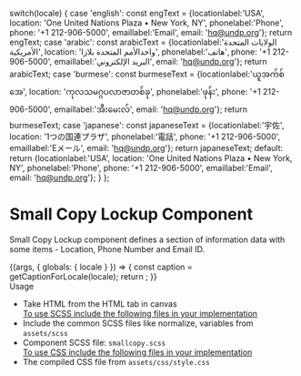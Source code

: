 
  switch(locale) {
    case 'english': const engText = {locationlabel:'USA', location: 'One United Nations Plaza • New York, NY', phonelabel:'Phone', phone: '+1 212-906-5000', emaillabel:'Email', email: 'hq@undp.org'}; return engText;
    case 'arabic': const arabicText = {locationlabel:'الولايات المتحدة الأمريكية', location: 'واحدالأمم المتحدة بلازا', phonelabel:'هاتف', phone: '+1 212-906-5000', emaillabel:'البريد الإلكتروني', email: 'hq@undp.org'}; return arabicText;
    case 'burmese': const burmeseText = {locationlabel:'ယူအက်စ်အေ', location: 'ကုလသမဂ္ဂပလာဇာတစ်ခု', phonelabel:'ဖုန်း', phone: '+1 212-906-5000', emaillabel:'အီးမေးလ်', email: 'hq@undp.org'}; return burmeseText;
    case 'japanese': const japaneseText = {locationlabel:'宇佐', location: '1つの国連プラザ', phonelabel:'電話', phone: '+1 212-906-5000', emaillabel:'Eメール', email: 'hq@undp.org'}; return japaneseText;
    default:
      return {locationlabel:'USA', location: 'One United Nations Plaza • New York, NY', phonelabel:'Phone', phone: '+1 212-906-5000', emaillabel:'Email', email: 'hq@undp.org'};
  }
};

<Meta title="Molecules/Text/Small Copy Lockup" />

<style>{`
 .subheading {
    font-weight: 700;
    font-size: 24px;
    color: #031c2d;
    letter-spacing: 1.5px;
    line-height: 24px;
    margin-bottom: 12px;
    margin-top: 40px;
  }
  .sbdocs .sbdocs-p,
  .sbdocs .sbdocs-li{
    font-size: 1rem;
  }
`}</style>

# Small Copy Lockup Component
Small Copy Lockup component defines a section of information data with some items - Location, Phone Number and Email ID.

<Story name="Small Copy Lockup">
  {(args, { globals: { locale } }) => {
    const caption = getCaptionForLocale(locale);
    return <Smallcopy locationName={caption.locationlabel} locationText={caption.location} phoneName={caption.phonelabel} phonenumber={caption.phone} emailName={caption.emaillabel} emailid={caption.email}></Smallcopy>;
  }}
</Story>

<div className="subheading">Usage</div>
<ul>
<li>Take HTML from the HTML tab in canvas</li>
<u>To use SCSS include the following files in your implementation</u>
<li>Include the common SCSS files like normalize, variables from <code>assets/scss</code></li>
<li>Component SCSS file: <code>smallcopy.scss</code></li>
<u>To use CSS include the following files in your implementation</u>
<li>The compiled CSS file from <code>assets/css/style.css</code></li>
</ul>
